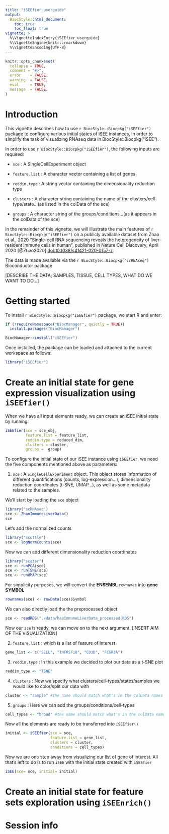 ```yaml
---
title: "iSEEfier_userguide"
output: 
  BiocStyle::html_document:
    toc: true
    toc_float: true
vignette: >
  %\VignetteIndexEntry{iSEEfier_userguide}
  %\VignetteEngine{knitr::rmarkdown}
  %\VignetteEncoding{UTF-8}
---
```


```r
knitr::opts_chunk$set(
  collapse = TRUE,
  comment = "#>",
  error    = FALSE,
  warning  = FALSE,
  eval     = TRUE,
  message  = FALSE,
)
```

# Introduction {#introduction}

This vignette describes how to use `r BiocStyle::Biocpkg("iSEEfier")` package to configure various initial states of iSEE instances, in order to simplify the task of visualizing RNAseq data in BiocStyle::Biocpkg("iSEE").

In order to use `r BiocStyle::Biocpkg("iSEEfier")`, the following inputs are required:

-   `sce` : A SingleCellExperiment object

-   `feature.list` : A character vector containing a list of genes

-   `reddim.type` : A string vector containing the dimensionality reduction type

-   `clusters` : A character string containing the name of the clusters/cell-type/state...(as listed in the colData of the sce)

-   `groups` : A character string of the groups/conditions...(as it appears in the colData of the sce)

In the remainder of this vignette, we will illustrate the main features of `r BiocStyle::Biocpkg("iSEEfier")` on a publicly available dataset from Zhao et al., 2020 "Single-cell RNA sequencing reveals the heterogeneity of liver-resident immune cells in human", published in Nature Cell Discovery, April 2020 [@Zhao2020] [doi:10.1038/s41421-020-0157-z](https://doi.org/10.1038/s41421-020-0157-z).

The data is made available via the `r BiocStyle::Biocpkg("scRNAseq")` Bioconductor package

[DESCRIBE THE DATA; SAMPLES, TISSUE, CELL TYPES, WHAT DO WE WANT TO DO...]

# Getting started {#gettingstarted}

To install `r BiocStyle::Biocpkg("iSEEfier")` package, we start R and enter:

```r
if (!requireNamespace("BiocManager", quietly = TRUE))
  install.packages("BiocManager")

BiocManager::install("iSEEfier")
```

Once installed, the package can be loaded and attached to the current workspace as follows:

```r
library("iSEEfier")
```

# Create an initial state for gene expression visualization using `iSEEfier()`

When we have all input elements ready, we can create an iSEE initial state by running:

```r
iSEEfier(sce = sce_obj,
         feature.list = feature_list,
         reddim.type = reduced_dim,
         clusters = cluster,
         groups =  group)
```

To configure the initial state of our iSEE instance using `iSEEfier`, we need the five components mentioned above as parameters:

1.  `sce` : A `SingleCellExperiment` object. This object stores information of different quantifications (counts, log-expression...), dimensionality reduction coordinates (t-SNE, UMAP...), as well as some metadata related to the samples.

We'll start by loading the `sce` object

```r
library("scRNAseq")
sce <- ZhaoImmuneLiverData()
sce
```

Let's add the normalized counts

```r
library("scuttle")
sce <- logNormCounts(sce)
```

Now we can add different dimensionality reduction coordinates

```r
library("scater")
sce <- runPCA(sce)
sce <- runTSNE(sce)
sce <- runUMAP(sce)
```

For simplicity purposes, we will convert the **ENSEMBL** `rownames` into **gene SYMBOL**

```r
rownames(sce) <- rowData(sce)$Symbol
```

We can also directly load the the preprocessed object

```r
sce <- readRDS("./data/haoImmuneLiverData_processed.RDS")
```

Now our `sce` is ready, we can move on to the next argument. [INSERT AIM OF THE VISUALIZATION]

2.  `feature.list` : which is a list of feature of interest

```r
gene_list <- c("SELL", "TNFRSF18", "CD3D", "FCGR3A")
```

3.  `reddim.type` : In this example we decided to plot our data as a t-SNE plot

```r
reddim_type <- "TSNE"
```

4.  `clusters` : Now we specify what clusters/cell-types/states/samples we would like to color/split our data with

```r
cluster <- "sample" #the name should match what's in the colData names
```

5.  `groups` : Here we can add the groups/conditions/cell-types

```r
cell_types <- "broad" #the name should match what's in the colData names
```

Now all the elements are ready to be transferred into `iSEEfier()`

```r
initial <- iSEEfier(sce = sce,
                    feature.list = gene_list,
                    clusters = cluster,
                    conditions = cell_types)
```

Now we are one step away from visualizing our list of gene of interest. All that's left to do is to run `iSEE` with the initial state created with `iSEEfier`

```r
iSEE(sce= sce, initial= initial)
```

# Create an initial state for feature sets exploration using `iSEEnrich()`

# Session info {.unnumbered}
